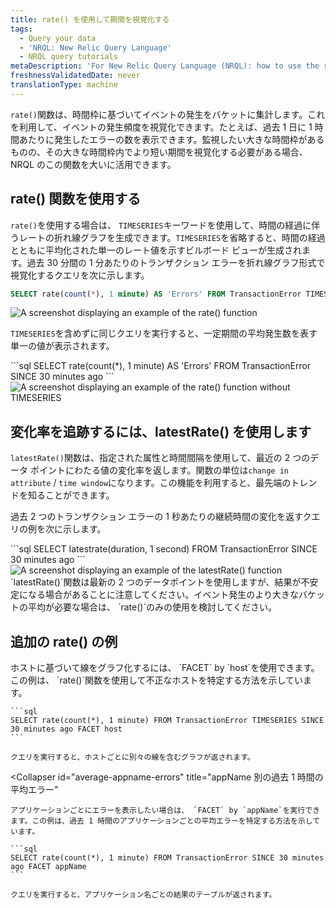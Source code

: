 ```yaml
---
title: rate() を使用して期間を視覚化する
tags:
  - Query your data
  - 'NRQL: New Relic Query Language'
  - NRQL query tutorials
metaDescription: 'For New Relic Query Language (NRQL): how to use the rate() function to visualize event occurrences over a set period of time.'
freshnessValidatedDate: never
translationType: machine
---
```





`rate()`関数は、時間枠に基づいてイベントの発生をバケットに集計します。これを利用して、イベントの発生頻度を視覚化できます。たとえば、過去 1 日に 1 時間あたりに発生したエラーの数を表示できます。監視したい大きな時間枠があるものの、その大きな時間枠内でより短い期間を視覚化する必要がある場合、NRQL のこの関数を大いに活用できます。

## rate() 関数を使用する

`rate()`を使用する場合は、 `TIMESERIES`キーワードを使用して、時間の経過に伴うレートの折れ線グラフを生成できます。`TIMESERIES`を省略すると、時間の経過とともに平均化された単一のレート値を示すビルボード ビューが生成されます。過去 30 分間の 1 分あたりのトランザクション エラーを折れ線グラフ形式で視覚化するクエリを次に示します。

```sql
SELECT rate(count(*), 1 minute) AS 'Errors' FROM TransactionError TIMESERIES SINCE 30 minutes ago
```

<img
  title="Rate function with timeseries"
  alt="A screenshot displaying an example of the rate() function"
  src={exampleRateFunction}
/>

`TIMESERIES`を含めずに同じクエリを実行すると、一定期間の平均発生数を表す単一の値が表示されます。

<SideBySide>
  <Side>
    ```sql
    SELECT rate(count(*), 1 minute) AS 'Errors' FROM TransactionError SINCE 30 minutes ago
    ```
  </Side>

  <Side>
    <img
      title="Rate function without timeseries"
      alt="A screenshot displaying an example of the rate() function without TIMESERIES"
      src={exampleRateFunctionNoTimeseries}
    />
  </Side>
</SideBySide>

## 変化率を追跡するには、latestRate() を使用します

`latestRate()`関数は、指定された属性と時間間隔を使用して、最近の 2 つのデータ ポイントにわたる値の変化率を返します。関数の単位は`change in attribute` / `time window`になります。この機能を利用すると、最先端のトレンドを知ることができます。

過去 2 つのトランザクション エラーの 1 秒あたりの継続時間の変化を返すクエリの例を次に示します。

<SideBySide>
  <Side>
    ```sql
    SELECT latestrate(duration, 1 second) FROM TransactionError SINCE 30 minutes ago
    ```
  </Side>

  <Side>
    <img
      title="Latestrate function"
      alt="A screenshot displaying an example of the latestRate() function"
      src={exampleLatestRateFunction}
    />
  </Side>
</SideBySide>

<Callout variant="important">
  `latestRate()`関数は最新の 2 つのデータポイントを使用しますが、結果が不安定になる場合があることに注意してください。イベント発生のより大きなバケットの平均が必要な場合は、 `rate()`のみの使用を検討してください。
</Callout>

## 追加の rate() の例

<CollapserGroup>
  <Collapser
    id="error-by-hostname"
    title="ホストごとのエラー率を視覚化"
  >
    ホストに基づいて線をグラフ化するには、 `FACET` by `host`を使用できます。この例は、 `rate()`関数を使用して不正なホストを特定する方法を示しています。

    ```sql
    SELECT rate(count(*), 1 minute) FROM TransactionError TIMESERIES SINCE 30 minutes ago FACET host
    ```

    クエリを実行すると、ホストごとに別々の線を含むグラフが返されます。
  </Collapser>

  <Collapser
    id="average-appname-errors"
    title="appName 別の過去 1 時間の平均エラー"
  >
    アプリケーションごとにエラーを表示したい場合は、 `FACET` by `appName`を実行できます。この例は、過去 1 時間のアプリケーションごとの平均エラーを特定する方法を示しています。

    ```sql
    SELECT rate(count(*), 1 minute) FROM TransactionError SINCE 30 minutes ago FACET appName
    ```

    クエリを実行すると、アプリケーション名ごとの結果のテーブルが返されます。
  </Collapser>
</CollapserGroup>